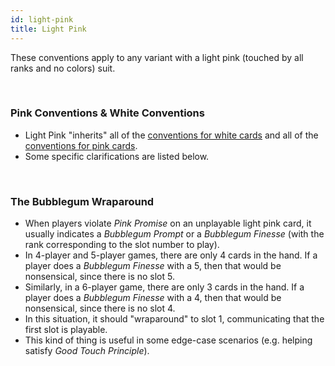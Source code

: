 ```yaml
---
id: light-pink
title: Light Pink
---
```


These conventions apply to any variant with a light pink (touched by all ranks and no colors) suit.

<br />

### Pink Conventions & White Conventions

- Light Pink "inherits" all of the [conventions for white cards](white.mdx) and all of the [conventions for pink cards](pink.mdx).
- Some specific clarifications are listed below.

<br />

### The Bubblegum Wraparound

- When players violate _Pink Promise_ on an unplayable light pink card, it usually indicates a _Bubblegum Prompt_ or a _Bubblegum Finesse_ (with the rank corresponding to the slot number to play).
- In 4-player and 5-player games, there are only 4 cards in the hand. If a player does a _Bubblegum Finesse_ with a 5, then that would be nonsensical, since there is no slot 5.
- Similarly, in a 6-player game, there are only 3 cards in the hand. If a player does a _Bubblegum Finesse_ with a 4, then that would be nonsensical, since there is no slot 4.
- In this situation, it should "wraparound" to slot 1, communicating that the first slot is playable.
- This kind of thing is useful in some edge-case scenarios (e.g. helping satisfy _Good Touch Principle_).
